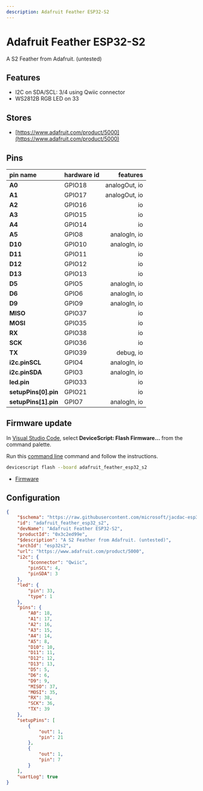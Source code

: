 ```yaml
---
description: Adafruit Feather ESP32-S2
---
```

# Adafruit Feather ESP32-S2


A S2 Feather from Adafruit. (untested)


## Features

-  I2C on SDA/SCL: 3/4 using Qwiic connector
-  WS2812B RGB LED on 33

## Stores

-  [https://www.adafruit.com/product/5000](https://www.adafruit.com/product/5000)

## Pins

| pin name | hardware id | features |
|:---------|:------------|---------:|
| **A0** |  GPIO18 |  analogOut,  io |
| **A1** |  GPIO17 |  analogOut,  io |
| **A2** |  GPIO16 |  io |
| **A3** |  GPIO15 |  io |
| **A4** |  GPIO14 |  io |
| **A5** |  GPIO8 |  analogIn,  io |
| **D10** |  GPIO10 |  analogIn,  io |
| **D11** |  GPIO11 |  io |
| **D12** |  GPIO12 |  io |
| **D13** |  GPIO13 |  io |
| **D5** |  GPIO5 |  analogIn,  io |
| **D6** |  GPIO6 |  analogIn,  io |
| **D9** |  GPIO9 |  analogIn,  io |
| **MISO** |  GPIO37 |  io |
| **MOSI** |  GPIO35 |  io |
| **RX** |  GPIO38 |  io |
| **SCK** |  GPIO36 |  io |
| **TX** |  GPIO39 |  debug,  io |
| **i2c.pinSCL** |  GPIO4 |  analogIn,  io |
| **i2c.pinSDA** |  GPIO3 |  analogIn,  io |
| **led.pin** |  GPIO33 |  io |
| **setupPins[0].pin** |  GPIO21 |  io |
| **setupPins[1].pin** |  GPIO7 |  analogIn,  io |



## Firmware update

In [Visual Studio Code](/getting-started/vscode),
select **DeviceScript: Flash Firmware...** from the command palette.
        
Run this [command line](/api/cli) command and follow the instructions.

```bash
devicescript flash --board adafruit_feather_esp32_s2
```


- [Firmware](https://github.com/microsoft/jacdac-esp32/releases/latest/download/devicescript-esp32s2-adafruit_feather_esp32_s2-0x1000.bin)

## Configuration

```json title="adafruit_feather_esp32_s2.json"
{
    "$schema": "https://raw.githubusercontent.com/microsoft/jacdac-esp32/main/boards/esp32deviceconfig.schema.json",
    "id": "adafruit_feather_esp32_s2",
    "devName": "Adafruit Feather ESP32-S2",
    "productId": "0x3c2ed99e",
    "$description": "A S2 Feather from Adafruit. (untested)",
    "archId": "esp32s2",
    "url": "https://www.adafruit.com/product/5000",
    "i2c": {
        "$connector": "Qwiic",
        "pinSCL": 4,
        "pinSDA": 3
    },
    "led": {
        "pin": 33,
        "type": 1
    },
    "pins": {
        "A0": 18,
        "A1": 17,
        "A2": 16,
        "A3": 15,
        "A4": 14,
        "A5": 8,
        "D10": 10,
        "D11": 11,
        "D12": 12,
        "D13": 13,
        "D5": 5,
        "D6": 6,
        "D9": 9,
        "MISO": 37,
        "MOSI": 35,
        "RX": 38,
        "SCK": 36,
        "TX": 39
    },
    "setupPins": [
        {
            "out": 1,
            "pin": 21
        },
        {
            "out": 1,
            "pin": 7
        }
    ],
    "uartLog": true
}
```
